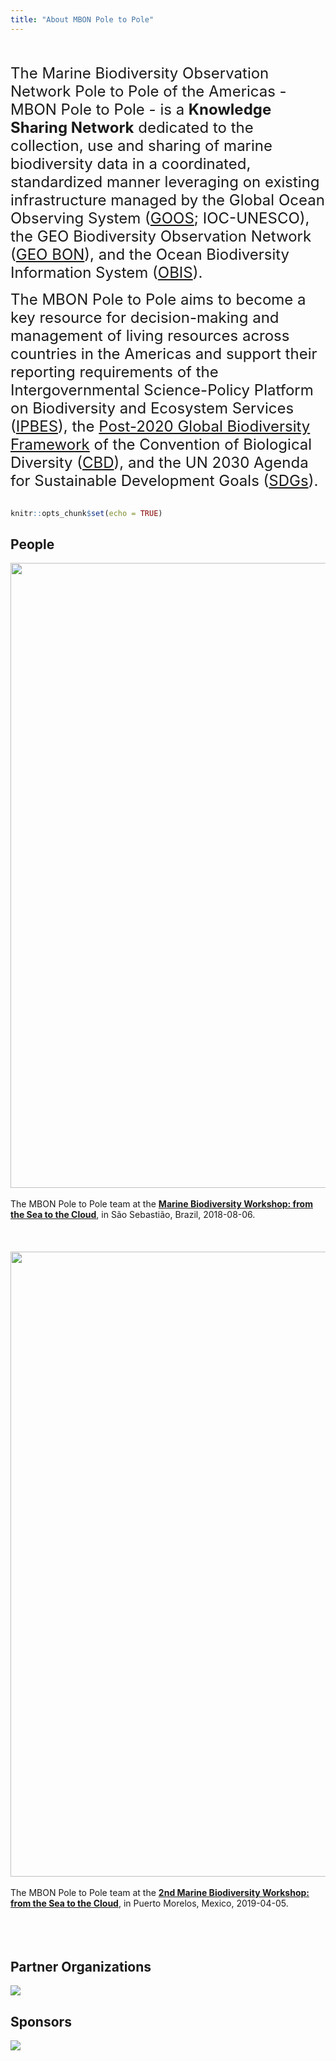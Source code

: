 ```yaml
---
title: "About MBON Pole to Pole"
---
```

<br>
<br>
<font size="5"> 
The Marine Biodiversity Observation Network Pole to Pole of the Americas - MBON Pole to Pole - is a **Knowledge Sharing Network** dedicated to the collection, use and sharing of marine biodiversity data in a coordinated, standardized manner leveraging on existing infrastructure managed by the Global Ocean Observing System ([GOOS](http://www.goosocean.org/){target="_blank"}; IOC-UNESCO), the GEO Biodiversity Observation Network ([GEO BON](https://geobon.org/){target="_blank"}), and the Ocean Biodiversity Information System ([OBIS](http://iobis.org/){target="_blank"}). 

The MBON Pole to Pole aims to become a key resource for decision-making and management of living resources across countries in the Americas and support their reporting requirements of the Intergovernmental Science-Policy Platform on Biodiversity and Ecosystem Services ([IPBES](https://www.ipbes.net/){target="_blank"}), the [Post-2020 Global Biodiversity Framework](https://www.cbd.int/conferences/post2020){target="_blank"} of the Convention of Biological Diversity ([CBD](https://www.cbd.int/){target="_blank"}), and the UN 2030 Agenda for Sustainable Development Goals ([SDGs](https://www.un.org/sustainabledevelopment/development-agenda/){target="_blank"}).
</font>
<br>
<br>
```r
knitr::opts_chunk$set(echo = TRUE)
```
## **People**

<img width="1000px" src="images/P2P_group CebiMar.JPG"/>
<br>
<br>
The MBON Pole to Pole team at the [**Marine Biodiversity Workshop: from the Sea to the Cloud**](https://marinebon.github.io/p2p-brazil-workshop/){target="_blank"}, in São Sebastião, Brazil, 2018-08-06.
<br>
<br>
<br>
<br>
<img width="1000px" src="images/P2P_group Puerto Morelos.JPG"/>
<br>
<br>
The MBON Pole to Pole team at the [**2nd Marine Biodiversity Workshop: from the Sea to the Cloud**](https://marinebon.github.io/p2p-mexico-workshop/){target="_blank"}, in Puerto Morelos, Mexico, 2019-04-05.
<br>
<br>
<br>
<br>

## **Partner Organizations**
![](images/partner_orgs.jpg) 

## **Sponsors**
![](images/sponsors.jpg) 



